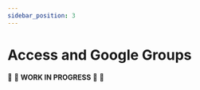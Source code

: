 ```yaml
---
sidebar_position: 3
---
```


# Access and Google Groups

:construction: :seedling: **WORK IN PROGRESS**  :seedling: :construction:
